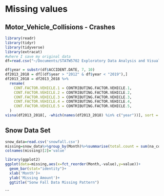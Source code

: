 # Missing values

## Motor_Vehicle_Collisions - Crashes
```r
library(readr)
library(tidyr)
library(tidyverse)
library(extracat)
#where I save my original data
df=read.csv("~/Documents/STATW5702 Exploratory Data Analysis and Visualization/Final/Motor_Vehicle_Collisions_-_Crashes.csv", header = T, na.string = c("", "NA"), sep = ",")
```
```r
df$year = substr(df$ACCIDENT.DATE, 7, 10)
df2013_2018 = df[(df$year > "2012" & df$year < "2019"),]
df2013_2018 = df2013_2018 %>%
  rename(
    CONT.FACTOR.VEHICLE.1 = CONTRIBUTING.FACTOR.VEHICLE.1,
    CONT.FACTOR.VEHICLE.2 = CONTRIBUTING.FACTOR.VEHICLE.2,
    CONT.FACTOR.VEHICLE.3 = CONTRIBUTING.FACTOR.VEHICLE.3,
    CONT.FACTOR.VEHICLE.4 = CONTRIBUTING.FACTOR.VEHICLE.4,
    CONT.FACTOR.VEHICLE.5 = CONTRIBUTING.FACTOR.VEHICLE.5,
  )
visna(df2013_2018[, -which(names(df2013_2018) %in% c("year"))], sort = "b")
```


## Snow Data Set

```r
snow_data=read.csv('snowfall.csv')
missing=snow_data%>%group_by(Month)%>%summarise(total.count = sum(na_count))
colnames(missing)[2]='value'
```
```r
library(ggplot2)
ggplot(data=missing,aes(x=fct_reorder(Month,-value),y=value))+
  geom_bar(stat="identity")+
  xlab('Month')+
  ylab('Missing Amount')+
  ggtitle("Sonw Fall Data Missing Pattern")
```
```

